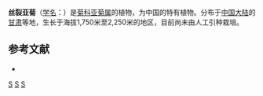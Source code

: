 {{Speciesbox
| genus = Ajania
| species = nematoloba
| authority = ([[海因里希·冯亨德尔-马志尼|Hand.-Mazz.]]) Ling et Shih
}}

'''丝裂亚菊'''（[[学名|学名]]：{{lang|la|''Ajania nematoloba''}}）是[[菊科|菊科]][[亚菊属|亚菊属]]的植物，为中国的特有植物。分布于[[中国大陆|中国大陆]]的[[甘肃|甘肃]]等地，生长于海拔1,750米至2,250米的地区，目前尚未由人工引种栽培。

== 参考文献 ==
<div class="references-small">
* {{cite web| url =http://www.bioinfo.cn/db05/KmzwSpecies.php?action=view&id=3761| title =丝裂亚菊| work =《中国高等植物数据库全库》| publisher =中国科学院微生物研究所| author =昆明植物研究所| accessdate =2009-02-25| deadurl =yes| archiveurl =https://web.archive.org/web/20160305031248/http://www.bioinfo.cn/db05/KmzwSpecies.php?action=view&id=3761| archivedate =2016-03-05}}
</div>
{{Taxonbar|from=Q10871339}}

[[Category:亚菊属|S]]
[[Category:中国特有植物|S]]
[[Category:甘肃植物|S]]